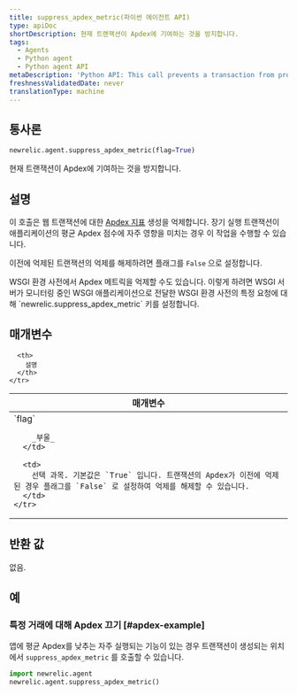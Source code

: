 ```yaml
---
title: suppress_apdex_metric(파이썬 에이전트 API)
type: apiDoc
shortDescription: 현재 트랜잭션이 Apdex에 기여하는 것을 방지합니다.
tags:
  - Agents
  - Python agent
  - Python agent API
metaDescription: 'Python API: This call prevents a transaction from producing an Apdex metric.'
freshnessValidatedDate: never
translationType: machine
---
```


## 통사론

```py
newrelic.agent.suppress_apdex_metric(flag=True)
```

현재 트랜잭션이 Apdex에 기여하는 것을 방지합니다.

## 설명

이 호출은 웹 트랜잭션에 대한 [Apdex 지표](/docs/apm/new-relic-apm/apdex/apdex-measuring-user-satisfaction) 생성을 억제합니다. 장기 실행 트랜잭션이 애플리케이션의 평균 Apdex 점수에 자주 영향을 미치는 경우 이 작업을 수행할 수 있습니다.

이전에 억제된 트랜잭션의 억제를 해제하려면 플래그를 `False` 으로 설정합니다.

<Callout variant="tip">
  WSGI 환경 사전에서 Apdex 메트릭을 억제할 수도 있습니다. 이렇게 하려면 WSGI 서버가 모니터링 중인 WSGI 애플리케이션으로 전달한 WSGI 환경 사전의 특정 요청에 대해 `newrelic.suppress_apdex_metric` 키를 설정합니다.
</Callout>

## 매개변수

<table>
  <thead>
    <tr>
      <th width="25%">
        매개변수
      </th>

      <th>
        설명
      </th>
    </tr>
  </thead>

  <tbody>
    <tr>
      <td>
        `flag`

        _부울_
      </td>

      <td>
        선택 과목. 기본값은 `True` 입니다. 트랜잭션의 Apdex가 이전에 억제된 경우 플래그를 `False` 로 설정하여 억제를 해제할 수 있습니다.
      </td>
    </tr>
  </tbody>
</table>

## 반환 값

없음.

## 예

### 특정 거래에 대해 Apdex 끄기 [#apdex-example]

앱에 평균 Apdex를 낮추는 자주 실행되는 기능이 있는 경우 트랜잭션이 생성되는 위치에서 `suppress_apdex_metric` 를 호출할 수 있습니다.

```py
import newrelic.agent
newrelic.agent.suppress_apdex_metric()
```
